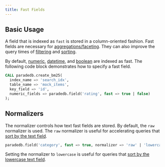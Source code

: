 ```yaml
---
title: Fast Fields
---
```


## Basic Usage

A field that is indexed as `fast` is stored in a column-oriented fashion. Fast fields are necessary for
[aggregations/faceting](/documentation/faceting/overview). They can also improve the query times of [filtering](/documentation/full-text/filtering) and
[sorting](/documentation/full-text/sorting).

By default, [numeric](/documentation/indexing/create_index#numeric-fields), [datetime](/documentation/indexing/create_index#datetime-fields), and [boolean](/documentation/indexing/create_index#boolean-fields)
are indexed as fast. The following code block demonstrates how to specify a fast field.

```sql
CALL paradedb.create_bm25(
  index_name => 'search_idx',
  table_name => 'mock_items',
  key_field => 'id',
  numeric_fields => paradedb.field('rating', fast => true | false)
);
```

## Normalizers

The normalizer controls how text fast fields are stored. By default, the `raw` normalizer is used. The `raw` normalizer is useful for accelerating
queries that [sort by the text field](/documentation/full-text/sorting#fast-ordering).

```sql
paradedb.field('category', fast => true, normalizer => 'raw' | 'lowercase')
```

Setting the normalizer to `lowercase` is useful for queries that [sort by the lowercase text field](/documentation/full-text/sorting#ordering-by-text-field).
